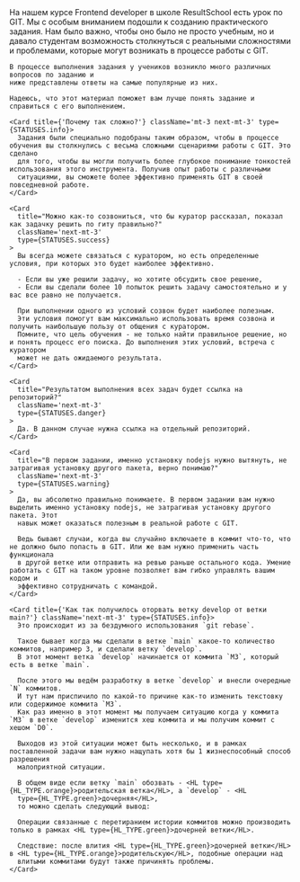 
<MdxLayout>
  <MdxTemplate
    pubdate={'2024-04-21'}
    ogCanonicalUrl={LINKS.articles.resultGitTask.link}
    title={LINKS.articles.resultGitTask.title}
  >
    На нашем курсе Frontend developer в школе ResultSchool есть урок по GIT.
    Мы с особым вниманием подошли к созданию практического задания.
    Нам было важно, чтобы оно было не просто учебным,
    но и давало студентам возможность столкнуться с реальными сложностями и проблемами,
    которые могут возникать в процессе работы с GIT.

    В процессе выполнения задания у учеников возникло много различных вопросов по заданию и
    ниже представлены ответы на самые популярные из них.

    Надеюсь, что этот материал поможет вам лучше понять задание и справиться с его выполнением.

    <Card title={'Почему так сложно?'} className='mt-3 next-mt-3' type={STATUSES.info}>
      Задания были специально подобраны таким образом, чтобы в процессе обучения вы столкнулись с весьма сложными сценариями работы с GIT. Это сделано
      для того, чтобы вы могли получить более глубокое понимание тонкостей использования этого инструмента. Получив опыт работы с различными
      ситуациями, вы сможете более эффективно применять GIT в своей повседневной работе.
    </Card>

    <Card
      title="Можно как-то созвониться, что бы куратор рассказал, показал как задачку решить по гиту правильно?"
      className='next-mt-3'
      type={STATUSES.success}
    >
      Вы всегда можете связаться с куратором, но есть определенные условия, при которых это будет наиболее эффективно.

      - Если вы уже решили задачу, но хотите обсудить свое решение,
      - Если вы сделали более 10 попыток решить задачу самостоятельно и у вас все равно не получается.

      При выполнении одного из условий созвон будет наиболее полезным.
      Эти условия помогут вам максимально использовать время созвона и получить наибольшую пользу от общения с куратором.
      Помните, что цель обучения - не только найти правильное решение, но и понять процесс его поиска. До выполнения этих условий, встреча с куратором
      может не дать ожидаемого результата.
    </Card>

    <Card
      title="Результатом выполнения всех задач будет ссылка на репозиторий?"
      className='next-mt-3'
      type={STATUSES.danger}
    >
      Да. В данном случае нужна ссылка на отдельный репозиторий.
    </Card>

    <Card
      title="В первом задании, именно установку nodejs нужно вытянуть, не затрагивая установку другого пакета, верно понимаю?"
      className='next-mt-3'
      type={STATUSES.warning}
    >
      Да, вы абсолютно правильно понимаете. В первом задании вам нужно выделить именно установку nodejs, не затрагивая установку другого пакета. Этот
      навык может оказаться полезным в реальной работе с GIT.

      Ведь бывают случаи, когда вы случайно включаете в коммит что-то, что не должно было попасть в GIT. Или же вам нужно применить часть функционала
      в другой ветке или отправить на ревью раньше остального кода. Умение работать с GIT на таком уровне позволяет вам гибко управлять вашим кодом и
      эффективно сотрудничать с командой.
    </Card>

    <Card title={'Как так получилось оторвать ветку develop от ветки main?'} className='next-mt-3' type={STATUSES.info}>
      Это происходит из за бездумного использования `git rebase`.

      Такое бывает когда мы сделали в ветке `main` какое-то количество коммитов, например 3, и сделали ветку `develop`.
      В этот момент ветка `develop` начинается от коммита `M3`, который есть в ветке `main`.

      После этого мы ведём разработку в ветке `develop` и внесли очередные `N` коммитов.
      И тут нам приспичило по какой-то причине как-то изменить текстовку или содержимое коммита `M3`.
      Как раз именно в этот момент мы получаем ситуацию когда у коммита `M3` в ветке `develop` изменится хеш коммита и мы получим коммит с хешом `D0`.

      Выходов из этой ситуации может быть несколько, и в рамках поставленной задачи вам нужно нащупать хотя бы 1 жизнеспособный способ разрешения
      малоприятной ситуации.

      В общем виде если ветку `main` обозвать - <HL type={HL_TYPE.orange}>родительская ветка</HL>, а `develop` - <HL
      type={HL_TYPE.green}>дочерняя</HL>,
      то можно сделать следующий вывод:

      Операции связанные с перетиранием истории коммитов можно производить только в рамках <HL type={HL_TYPE.green}>дочерней ветки</HL>.

      Следствие: после влития <HL type={HL_TYPE.green}>дочерней ветки</HL> в <HL type={HL_TYPE.orange}>родительскую</HL>, подобные операции над
      влитыми коммитами будут также причинять проблемы.
    </Card>
  </MdxTemplate>
</MdxLayout>
